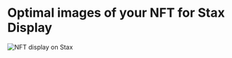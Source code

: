 
# Optimal images of your NFT for Stax Display

![NFT display on Stax](/nft-stax.jpg)

<Cards>
  <Card
    title="How-to Create Images Optimized For Ledger Stax"
    href="/ledger-devices/nft-display/optimized-images"
  />
  <Card
    title="How-to use the Ledger Stax Metadata tool"
    href="/ledger-devices/nft-display/metadata-tool"
  />
  <Card
    title="Update mutable metadata (in-depth guide)"
    href="/ledger-devices/nft-display/update-metadata"
  />
  <Card
    title="NFT image requirements"
    href="/ledger-devices/nft-display/image-requirements"
  />
  <Card
    title="How-to add Ledger Stax Metadata to your NFTs with Manifold Studio"
    href="/ledger-devices/nft-display/manifold-studio"
  />
</Cards>